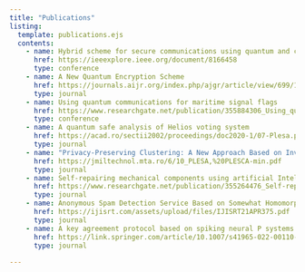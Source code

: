 ```yaml
---
title: "Publications"
listing:
  template: publications.ejs
  contents: 
    - name: Hybrid scheme for secure communications using quantum and classical mechanisms
      href: https://ieeexplore.ieee.org/document/8166458
      type: conference
    - name: A New Quantum Encryption Scheme
      href: https://journals.aijr.org/index.php/ajgr/article/view/699/168
      type: journal
    - name: Using quantum communications for maritime signal flags
      href: https://www.researchgate.net/publication/355884306_Using_quantum_communications_for_maritime_signal_flags
      type: conference
    - name: A quantum safe analysis of Helios voting system
      href: https://acad.ro/sectii2002/proceedings/doc2020-1/07-Plesa.pdf
      type: journal
    - name: "Privacy-Preserving Clustering: A New Approach Based on Invariant Order Encryption"
      href: https://jmiltechnol.mta.ro/6/10_PLESA,%20PLESCA-min.pdf
      type: journal
    - name: Self-repairing mechanical components using artificial Intelligence
      href: https://www.researchgate.net/publication/355264476_Self-repairing_mechanical_components_using_artificial_Intelligence
      type: journal
    - name: Anonymous Spam Detection Service Based on Somewhat Homomorphic Encryption
      href: https://ijisrt.com/assets/upload/files/IJISRT21APR375.pdf
      type: journal
    - name: A key agreement protocol based on spiking neural P systems with anti-spikes
      href: https://link.springer.com/article/10.1007/s41965-022-00110-9
      type: journal
    
---
```


